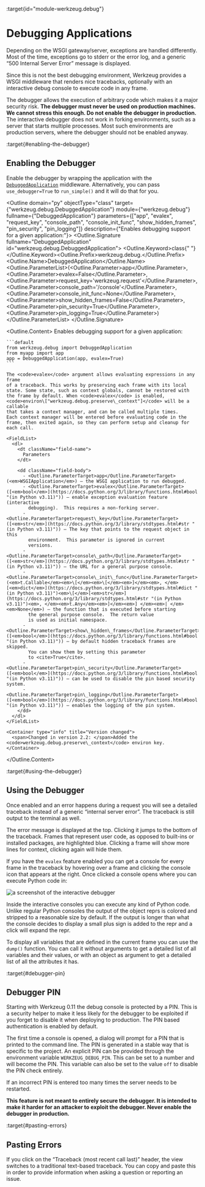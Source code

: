 :target{id="module-werkzeug.debug"}

# Debugging Applications

Depending on the WSGI gateway/server, exceptions are handled
differently. Most of the time, exceptions go to stderr or the error log,
and a generic “500 Internal Server Error” message is displayed.

Since this is not the best debugging environment, Werkzeug provides a
WSGI middleware that renders nice tracebacks, optionally with an
interactive debug console to execute code in any frame.

<Container type="danger">
  The debugger allows the execution of arbitrary code which makes it a
  major security risk. <strong>The debugger must never be used on production
  machines. We cannot stress this enough. Do not enable the debugger
  in production.</strong>
</Container>

<Container type="note">
  The interactive debugger does not work in forking environments, such
  as a server that starts multiple processes. Most such environments
  are production servers, where the debugger should not be enabled
  anyway.
</Container>

:target{#enabling-the-debugger}

## Enabling the Debugger

Enable the debugger by wrapping the application with the
[<code>DebuggedApplication</code>](#werkzeug.debug.DebuggedApplication "werkzeug.debug.DebuggedApplication") middleware. Alternatively, you can pass
<code>use\_debugger=True</code> to <code>run\_simple()</code> and it will do that for you.

<Outline domain="py" objectType="class" target={"werkzeug.debug.DebuggedApplication"} module={"werkzeug.debug"} fullname={"DebuggedApplication"} parameters={["app", "evalex", "request_key", "console_path", "console_init_func", "show_hidden_frames", "pin_security", "pin_logging"]} description={"Enables debugging support for a given application:"}>
  <Outline.Signature fullname="DebuggedApplication" id="werkzeug.debug.DebuggedApplication">
    <Outline.Keyword>class<span>{" "}</span></Outline.Keyword><Outline.Prefix>werkzeug.debug.</Outline.Prefix><Outline.Name>DebuggedApplication</Outline.Name><Outline.ParameterList><span>(</span><Outline.Parameter><span className="name">app</span></Outline.Parameter>, <Outline.Parameter><span className="name">evalex</span><span>=</span><span>False</span></Outline.Parameter>, <Outline.Parameter><span className="name">request\_key</span><span>=</span><span>'werkzeug.request'</span></Outline.Parameter>, <Outline.Parameter><span className="name">console\_path</span><span>=</span><span>'/console'</span></Outline.Parameter>, <Outline.Parameter><span className="name">console\_init\_func</span><span>=</span><span>None</span></Outline.Parameter>, <Outline.Parameter><span className="name">show\_hidden\_frames</span><span>=</span><span>False</span></Outline.Parameter>, <Outline.Parameter><span className="name">pin\_security</span><span>=</span><span>True</span></Outline.Parameter>, <Outline.Parameter><span className="name">pin\_logging</span><span>=</span><span>True</span></Outline.Parameter><span>)</span></Outline.ParameterList>
  </Outline.Signature>

  <Outline.Content>
    Enables debugging support for a given application:

    ```default
    from werkzeug.debug import DebuggedApplication
    from myapp import app
    app = DebuggedApplication(app, evalex=True)
    ```

    The <code>evalex</code> argument allows evaluating expressions in any frame
    of a traceback. This works by preserving each frame with its local
    state. Some state, such as context globals, cannot be restored with
    the frame by default. When <code>evalex</code> is enabled,
    <code>environ\["werkzeug.debug.preserve\_context"]</code> will be a callable
    that takes a context manager, and can be called multiple times.
    Each context manager will be entered before evaluating code in the
    frame, then exited again, so they can perform setup and cleanup for
    each call.

    <FieldList>
      <dl>
        <dt className="field-name">
          Parameters
        </dt>

        <dd className="field-body">
          - <Outline.ParameterTarget>app</Outline.ParameterTarget> (<em>WSGIApplication</em>) – the WSGI application to run debugged.
          - <Outline.ParameterTarget>evalex</Outline.ParameterTarget> ([<em>bool</em>](https://docs.python.org/3/library/functions.html#bool "(in Python v3.11)")) – enable exception evaluation feature (interactive
            debugging).  This requires a non-forking server.
          - <Outline.ParameterTarget>request\_key</Outline.ParameterTarget> ([<em>str</em>](https://docs.python.org/3/library/stdtypes.html#str "(in Python v3.11)")) – The key that points to the request object in this
            environment.  This parameter is ignored in current
            versions.
          - <Outline.ParameterTarget>console\_path</Outline.ParameterTarget> ([<em>str</em>](https://docs.python.org/3/library/stdtypes.html#str "(in Python v3.11)")) – the URL for a general purpose console.
          - <Outline.ParameterTarget>console\_init\_func</Outline.ParameterTarget> (<em>t.Callable</em><em>\[</em><em>\[</em><em>]</em><em>, </em>[<em>dict</em>](https://docs.python.org/3/library/stdtypes.html#dict "(in Python v3.11)")<em>\[</em>[<em>str</em>](https://docs.python.org/3/library/stdtypes.html#str "(in Python v3.11)")<em>, </em><em>t.Any</em><em>]</em><em>] </em><em>| </em><em>None</em>) – the function that is executed before starting
            the general purpose console.  The return value
            is used as initial namespace.
          - <Outline.ParameterTarget>show\_hidden\_frames</Outline.ParameterTarget> ([<em>bool</em>](https://docs.python.org/3/library/functions.html#bool "(in Python v3.11)")) – by default hidden traceback frames are skipped.
            You can show them by setting this parameter
            to <cite>True</cite>.
          - <Outline.ParameterTarget>pin\_security</Outline.ParameterTarget> ([<em>bool</em>](https://docs.python.org/3/library/functions.html#bool "(in Python v3.11)")) – can be used to disable the pin based security system.
          - <Outline.ParameterTarget>pin\_logging</Outline.ParameterTarget> ([<em>bool</em>](https://docs.python.org/3/library/functions.html#bool "(in Python v3.11)")) – enables the logging of the pin system.
        </dd>
      </dl>
    </FieldList>

    <Container type="info" title="Version changed">
      <span>Changed in version 2.2: </span>Added the <code>werkzeug.debug.preserve\_context</code> environ key.
    </Container>
  </Outline.Content>
</Outline>

:target{#using-the-debugger}

## Using the Debugger

Once enabled and an error happens during a request you will see a
detailed traceback instead of a generic “internal server error”. The
traceback is still output to the terminal as well.

The error message is displayed at the top. Clicking it jumps to the
bottom of the traceback. Frames that represent user code, as opposed to
built-ins or installed packages, are highlighted blue. Clicking a
frame will show more lines for context, clicking again will hide them.

If you have the <code>evalex</code> feature enabled you can get a console for
every frame in the traceback by hovering over a frame and clicking the
console icon that appears at the right. Once clicked a console opens
where you can execute Python code in:

![a screenshot of the interactive debugger](_static/debug-screenshot.png)

Inside the interactive consoles you can execute any kind of Python code.
Unlike regular Python consoles the output of the object reprs is colored
and stripped to a reasonable size by default. If the output is longer
than what the console decides to display a small plus sign is added to
the repr and a click will expand the repr.

To display all variables that are defined in the current frame you can
use the <code>dump()</code> function. You can call it without arguments to get a
detailed list of all variables and their values, or with an object as
argument to get a detailed list of all the attributes it has.

:target{#debugger-pin}

## Debugger PIN

Starting with Werkzeug 0.11 the debug console is protected by a PIN.
This is a security helper to make it less likely for the debugger to be
exploited if you forget to disable it when deploying to production. The
PIN based authentication is enabled by default.

The first time a console is opened, a dialog will prompt for a PIN that
is printed to the command line. The PIN is generated in a stable way
that is specific to the project. An explicit PIN can be provided through
the environment variable <code>WERKZEUG\_DEBUG\_PIN</code>. This can be set to a
number and will become the PIN. This variable can also be set to the
value <code>off</code> to disable the PIN check entirely.

If an incorrect PIN is entered too many times the server needs to be
restarted.

<strong>This feature is not meant to entirely secure the debugger. It is
intended to make it harder for an attacker to exploit the debugger.
Never enable the debugger in production.</strong>

:target{#pasting-errors}

## Pasting Errors

If you click on the “Traceback (most recent call last)” header, the
view switches to a traditional text-based traceback. You can copy and
paste this in order to provide information when asking a question or
reporting an issue.
